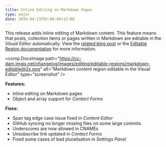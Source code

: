 ```yaml
---
title: Inline Editing on Markdown Pages
type: major
date: 2016-04-13T05:00:00+12:00
---
```



This release adds inline editing of Markdown content. This feature means that posts, collection items or pages written in Markdown are editable in the *Visual Editor* automatically. View the [related blog post](https://cloudcannon.com/features/2016/04/11/inline-editing-of-markdown-pages/) or the [Editable Region documentation](/documentation/edit/editing/html/) for more information.

<comp.DocsImage path="https://cc-dam.imgix.net/changelog/images/editing/editable-regions/markdown-editable@2x.png" alt="Markdown content region editable in the Visual Editor" type="screenshot" />

**Features:**

* Inline editing on Markdown pages
* Object and array support for *Contact Forms*


**Fixes:**

* Span tag edge case issue fixed in *Content Editor*
* GitHub syncing no longer missing files on some large commits
* Underscores are now allowed in CNAMEs
* Unsubscribe link updated in *Contact Forms*
* Fixed some cases of bad pluralisation in *Settings Panel*